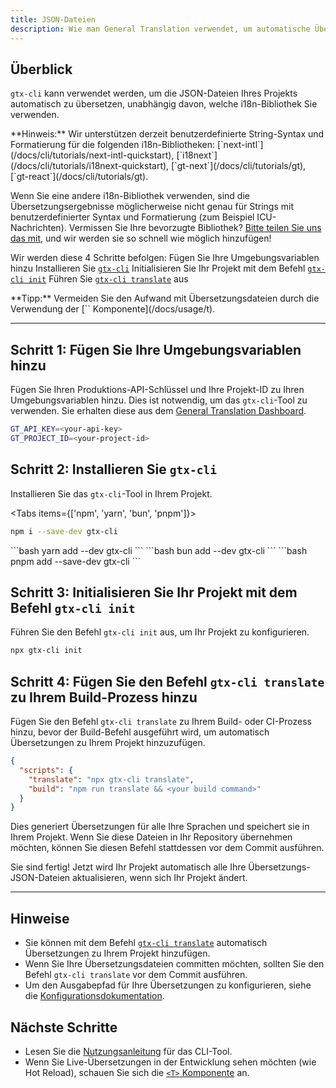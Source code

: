 ```yaml
---
title: JSON-Dateien
description: Wie man General Translation verwendet, um automatische Übersetzungen für die JSON-Dateien Ihres Projekts einzurichten
---
```


## Überblick

`gtx-cli` kann verwendet werden, um die JSON-Dateien Ihres Projekts automatisch zu übersetzen, unabhängig davon, welche i18n-Bibliothek Sie verwenden.

<Callout type="info">
  **Hinweis:**
  Wir unterstützen derzeit benutzerdefinierte String-Syntax und Formatierung für die folgenden i18n-Bibliotheken: [`next-intl`](/docs/cli/tutorials/next-intl-quickstart), [`i18next`](/docs/cli/tutorials/i18next-quickstart), [`gt-next`](/docs/cli/tutorials/gt), [`gt-react`](/docs/cli/tutorials/gt).
  
  Wenn Sie eine andere i18n-Bibliothek verwenden, sind die Übersetzungsergebnisse möglicherweise nicht genau für Strings mit benutzerdefinierter Syntax und Formatierung (zum Beispiel ICU-Nachrichten).
  Vermissen Sie Ihre bevorzugte Bibliothek? [Bitte teilen Sie uns das mit](https://github.com/General-Translation/gt-libraries/issues), und wir werden sie so schnell wie möglich hinzufügen!
</Callout>

Wir werden diese 4 Schritte befolgen:
<Steps>
  <Step>
    Fügen Sie Ihre Umgebungsvariablen hinzu
  </Step>
  <Step>
    Installieren Sie [`gtx-cli`](/docs/cli)
  </Step>
  <Step>
    Initialisieren Sie Ihr Projekt mit dem Befehl [`gtx-cli init`](/docs/cli/init)
  </Step>
  <Step>
    Führen Sie [`gtx-cli translate`](/docs/cli/translate#translate-json) aus
  </Step>
</Steps>

<Callout>
  **Tipp:**
  Vermeiden Sie den Aufwand mit Übersetzungsdateien durch die Verwendung der [`<T>` Komponente](/docs/usage/t).
</Callout>

---

## Schritt 1: Fügen Sie Ihre Umgebungsvariablen hinzu

Fügen Sie Ihren Produktions-API-Schlüssel und Ihre Projekt-ID zu Ihren Umgebungsvariablen hinzu.
Dies ist notwendig, um das `gtx-cli`-Tool zu verwenden.
Sie erhalten diese aus dem [General Translation Dashboard](https://generaltranslation.com/dashboard).

```bash title=".env"
GT_API_KEY=<your-api-key>
GT_PROJECT_ID=<your-project-id>
```

## Schritt 2: Installieren Sie `gtx-cli`

Installieren Sie das `gtx-cli`-Tool in Ihrem Projekt.

<Tabs items={['npm', 'yarn', 'bun', 'pnpm']}>
  <Tab value="npm">
  ```bash 
  npm i --save-dev gtx-cli
  ``` 
  </Tab>
  <Tab value="yarn">
  ```bash 
  yarn add --dev gtx-cli
  ```
  </Tab>

  <Tab value="bun">
  ```bash 
  bun add --dev gtx-cli
  ```
  </Tab>
  <Tab value="pnpm">
  ```bash 
  pnpm add --save-dev gtx-cli
  ```
  </Tab>
</Tabs>

## Schritt 3: Initialisieren Sie Ihr Projekt mit dem Befehl `gtx-cli init`

Führen Sie den Befehl `gtx-cli init` aus, um Ihr Projekt zu konfigurieren.

```bash
npx gtx-cli init
```

## Schritt 4: Fügen Sie den Befehl `gtx-cli translate` zu Ihrem Build-Prozess hinzu

Fügen Sie den Befehl `gtx-cli translate` zu Ihrem Build- oder CI-Prozess hinzu, bevor der Build-Befehl ausgeführt wird, um automatisch Übersetzungen zu Ihrem Projekt hinzuzufügen.

```json title="package.json"
{
  "scripts": {
    "translate": "npx gtx-cli translate",
    "build": "npm run translate && <your build command>"
  }
}
```
Dies generiert Übersetzungen für alle Ihre Sprachen und speichert sie in Ihrem Projekt.
Wenn Sie diese Dateien in Ihr Repository übernehmen möchten, können Sie diesen Befehl stattdessen vor dem Commit ausführen.


Sie sind fertig! Jetzt wird Ihr Projekt automatisch alle Ihre Übersetzungs-JSON-Dateien aktualisieren, wenn sich Ihr Projekt ändert.

---

## Hinweise
 * Sie können mit dem Befehl [`gtx-cli translate`](/docs/cli/translate#translate-json) automatisch Übersetzungen zu Ihrem Projekt hinzufügen.
 * Wenn Sie Ihre Übersetzungsdateien committen möchten, sollten Sie den Befehl `gtx-cli translate` vor dem Commit ausführen.
 * Um den Ausgabepfad für Ihre Übersetzungen zu konfigurieren, siehe die [Konfigurationsdokumentation](/docs/cli/reference/config).

## Nächste Schritte
 * Lesen Sie die [Nutzungsanleitung](/docs/cli/reference/usage) für das CLI-Tool.
 * Wenn Sie Live-Übersetzungen in der Entwicklung sehen möchten (wie Hot Reload), schauen Sie sich die [`<T>` Komponente](/docs/usage/t) an.